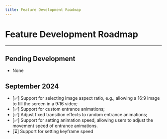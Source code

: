 ```yaml
---
title: Feature Development Roadmap
---
```


# Feature Development Roadmap

----

## Pending Development
- None

## September 2024
- [✅] Support for selecting image aspect ratio, e.g., allowing a 16:9 image to fill the screen in a 9:16 video;
- [✅] Support for custom entrance animations;
- [✅] Adjust fixed transition effects to random entrance animations;
- [✅] Support for setting animation speed, allowing users to adjust the movement speed of entrance animations.
- [⌛️] Support for setting keyframe speed
